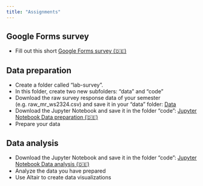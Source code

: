 ```yaml
---
title: "Assignments"
---
```


## Google Forms survey

- Fill out this short [Google Forms survey (🇩🇪)](https://forms.gle/jkviF4pTXrqyV1Qc9)

## Data preparation

- Create a folder called "lab-survey".
- In this folder, create two new subfolders: "data" and "code"
- Download the raw survey response data of your semester (e.g. raw_mr_ws2324.csv) and save it in your "data" folder: [Data](https://github.com/kirenz/lab-survey/tree/main/data)
- Download the Jupyter Notebook and save it in the folder "code": [Jupyter Notebook Data preparation (🇩🇪)](https://github.com/kirenz/lab-survey/blob/main/code/data-preparation.ipynb)
- Prepare your data


## Data analysis

- Download the Jupyter Notebook and save it in the folder "code": [Jupyter Notebook Data analysis (🇩🇪)](https://github.com/kirenz/lab-survey/blob/main/code/data-analysis.ipynb)
- Analyze the data you have prepared
- Use Altair to create data visualizations 